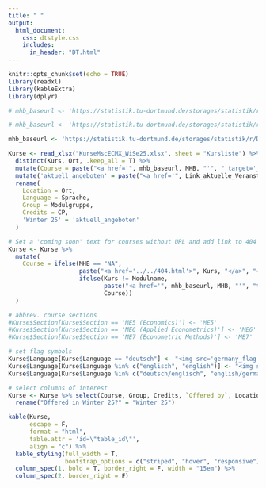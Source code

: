 ```yaml
---
title: " "
output:
  html_document:
    css: dtstyle.css
    includes: 
      in_header: "DT.html"
---
```


```r
knitr::opts_chunk$set(echo = TRUE)
library(readxl)
library(kableExtra)
library(dplyr)
```

```r
# mhb_baseurl <- 'https://statistik.tu-dortmund.de/storages/statistik/r/Downloads/Studium/Studiengaenge-Infos/ModHb_MSc_ECMTX_091023_01.pdf#page='

# mhb_baseurl <- 'https://statistik.tu-dortmund.de/storages/statistik/r/Downloads/Studium/Studiengaenge-Infos/ModHb_MSc_ECMTX_100724_01.pdf#page='

mhb_baseurl <- 'https://statistik.tu-dortmund.de/storages/statistik/r/Downloads/Studium/Studiengaenge-Infos/ModHb_MSc_ECMTX_290125_Arbeit-3.pdf#page='

Kurse <- read_xlsx("KurseMscECMX_WiSe25.xlsx", sheet = "Kursliste") %>%
  distinct(Kurs, Ort, .keep_all = T) %>% 
  mutate(Course = paste("<a href='", mhb_baseurl, MHB, "'", " target='_blank'", ">", Kurs, "</a>", sep = "")) %>%
  mutate('aktuell_angeboten' = paste("<a href='", Link_aktuelle_Veranstaltungsuebersicht, "'", " target='_blank'", ">", aktuell_angeboten, "</a>", sep = "")) %>%
  rename(
    Location = Ort, 
    Language = Sprache,
    Group = Modulgruppe,
    Credits = CP,
    'Winter 25' = 'aktuell_angeboten'
  )

# Set a 'coming soon' text for courses without URL and add link to 404 page. Add comment if module name is different than course name
Kurse <- Kurse %>% 
  mutate(
    Course = ifelse(MHB == "NA",
                    paste("<a href='../../404.html'>", Kurs, "</a>", "<br> New course. More info coming soon!", sep = ""), 
                    ifelse(Kurs != Modulname,
                           paste("<a href='", mhb_baseurl, MHB, "'", "target='_blank'", ">", Kurs, "</a>", "<br> Course in the module '", Modulname, "'", sep = ""),
                           Course))
  )

# abbrev. course sections
#Kurse$Section[Kurse$Section == 'ME5 (Economics)'] <- 'ME5'
#Kurse$Section[Kurse$Section == 'ME6 (Applied Econometrics)'] <- 'ME6'
#Kurse$Section[Kurse$Section == 'ME7 (Econometric Methods)'] <- 'ME7'

# set flag symbols
Kurse$Language[Kurse$Language == "deutsch"] <- "<img src='germany_flag.png' style='width:21px;height:12px;' alt='DE'>"
Kurse$Language[Kurse$Language %in% c("englisch", "english")] <- "<img src='UK_flag.png' style='width:21px;height:12px;' alt='UK'>"
Kurse$Language[Kurse$Language %in% c("deutsch/englisch", "english/german", "deutsch/english")] <- "<img src='germany_flag.png' style='width:21px;height:12px;' alt='DE'><img src='UK_flag.png' style='width:21px;height:12px;padding-left:2px' alt='UK'>"

# select columns of interest
Kurse <- Kurse %>% select(Course, Group, Credits, `Offered by`, Location, Language, `Winter 25`) %>%
  rename("Offered in Winter 25?" = "Winter 25")

kable(Kurse, 
      escape = F,  
      format = "html",
      table.attr = 'id=\"table_id\"', 
      align = "c") %>%
  kable_styling(full_width = T,
                bootstrap_options = c("striped", "hover", "responsive")) %>%
  column_spec(1, bold = T, border_right = F, width = "15em") %>%
  column_spec(2, border_right = F)
```
